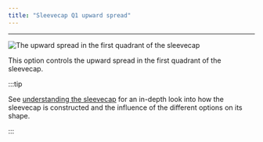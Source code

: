 ```yaml
---
title: "Sleevecap Q1 upward spread"
---
```


***

![The upward spread in the first quadrant of the sleevecap](./sleevecapq1spread2.svg)

This option controls the upward spread in the first quadrant of the sleevecap.

:::tip


See [understanding the sleevecap](/docs/designs/brian/options#understanding-the-sleevecap) for an in-depth
look into how the sleevecap is constructed and the influence of the different options on its shape.

:::




